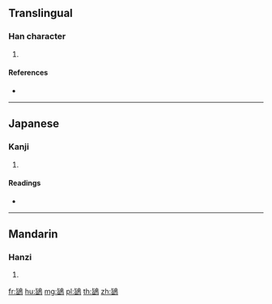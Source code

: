 {{character info/new}}
==Translingual==

===Han character===
{{Han char|rn=196|rad=鳥|as=06|sn=17|four=|canj=PAHAF,XPAHA}}

# {{defn|Han|sort=鳥06}}

====References====
* {{Han ref|kx=1487.320|dkj=46850|dj=2018.350|hdz=74631.060|uh=9D32|ud=40242}}

----

==Japanese==

===Kanji===
{{ja-kanji|grade=|rs=鳥06}}

# {{defn|lang=ja|sort=鳥06}}

====Readings====
* {{ja-readings|on=[[し]] (shi)|kun=[[しめ]] (shime)}}

----

==Mandarin==

===Hanzi===
{{cmn-hanzi|pin=[[zhī]] ([[zhi1]])|wg=chih<sup>1</sup>}}

# {{defn|lang=cmn|sort=鳥06}}

[[fr:鴲]]
[[hu:鴲]]
[[mg:鴲]]
[[pl:鴲]]
[[th:鴲]]
[[zh:鴲]]